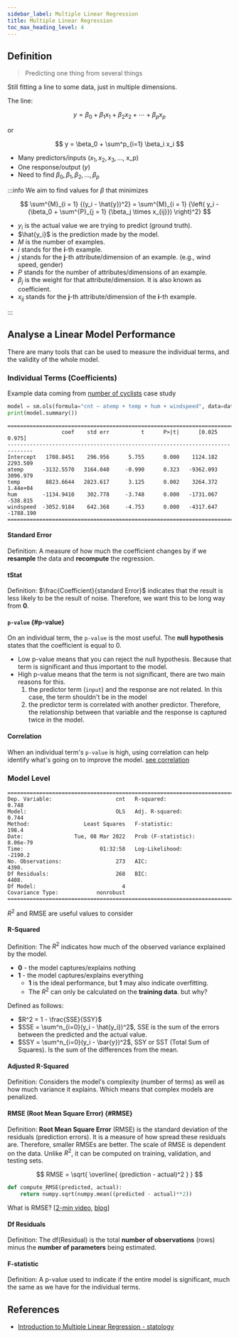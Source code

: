 ```yaml
---
sidebar_label: Multiple Linear Regression
title: Multiple Linear Regression
toc_max_heading_level: 4
---
```



## Definition

> Predicting one thing from several things

Still fitting a line to some data, just in multiple dimensions.

The line:

$$
y = \beta_0 + \beta_1 x_1 + \beta_2 x_2 + \dotsb + \beta_p x_p
$$

<p style={{ textAlign: "center" }}>or</p>

$$
y = \beta_0 + \sum^p_{i=1} \beta_i x_i
$$

- Many predictors/inputs ($x_1, x_2, x_3, \dots$, x_p)
- One response/output ($y$)
- Need to find $\beta_0, \beta_1, \beta_2, \dots, \beta_p$

:::info
We aim to find values for $\beta$ that minimizes

$$
\sum^{M}_{i = 1} {(y_i - \hat{y})^2} =
\sum^{M}_{i = 1} {\left(  y_i - (\beta_0 + \sum^{P}_{j = 1} {\beta_j \times x_{ij}}) \right)^2}
$$

- $y_i$ is the actual value we are trying to predict (ground truth).
- $\hat{y_i}$ is the prediction made by the model.
- $M$ is the number of examples.
- $i$ stands for the **i**-th example.
- $j$ stands for the **j**-th attribute/dimension of an example. (e.g., wind speed, gender)
- $P$ stands for the number of attributes/dimensions of an example.
- $\beta_j$ is the weight for that attribute/dimension. It is also known as coefficient.
- $x_{ij}$ stands for the **j**-th attribute/dimension of the **i**-th example.

:::

## Analyse a Linear Model Performance

There are many tools that can be used to measure the individual terms, and the validity of the whole model.

### Individual Terms (Coefficients)

Example data coming from [number of cyclists](https://github.com/xiaohai-huang/cab420-workspace/blob/d374f220a128ca3d544b076216b51a45d4983749/work/week1/CAB420_Regression_Example_1_Linear_Regression.ipynb) case study

```python
model = sm.ols(formula="cnt ~ atemp + temp + hum + windspeed", data=data_train).fit()
print(model.summary())
```

```
==============================================================================
                 coef    std err          t      P>|t|      [0.025      0.975]
------------------------------------------------------------------------------
Intercept   1708.8451    296.956      5.755      0.000    1124.182    2293.509
atemp      -3132.5570   3164.040     -0.990      0.323   -9362.093    3096.979
temp        8823.6644   2823.617      3.125      0.002    3264.372    1.44e+04
hum        -1134.9410    302.778     -3.748      0.000   -1731.067    -538.815
windspeed  -3052.9184    642.368     -4.753      0.000   -4317.647   -1788.190
==============================================================================
```

#### Standard Error

Definition: A measure of how much the coefficient changes by if we **resample** the data and **recompute** the regression.

#### tStat

Definition: $\frac{Coefficient}{standard Error}$ indicates that the result is less likely to be the result of noise. Therefore, we want this to be long way from **0**.

#### `p-value` {#p-value}

On an individual term, the `p-value` is the most useful. The **null hypothesis** states that the coefficient is equal to 0.

- Low p-value means that you can reject the null hypothesis. Because that term is significant and thus important to the model.
- High p-value means that the term is not significant, there are two main reasons for this.
  1. the predictor term (`input`) and the response are not related. In this case, the term shouldn't be in the model
  2. the predictor term is correlated with another predictor. Therefore, the relationship between that variable and the response is captured twice in the model.

#### Correlation

When an individual term's `p-value` is high, using correlation can help identify what's going on to improve the model. [see correlation](011-simple-linear-regression.mdx#correlation)

### Model Level

```
==============================================================================
Dep. Variable:                    cnt   R-squared:                       0.748
Model:                            OLS   Adj. R-squared:                  0.744
Method:                 Least Squares   F-statistic:                     198.4
Date:                Tue, 08 Mar 2022   Prob (F-statistic):           8.06e-79
Time:                        01:32:58   Log-Likelihood:                -2190.2
No. Observations:                 273   AIC:                             4390.
Df Residuals:                     268   BIC:                             4408.
Df Model:                           4
Covariance Type:            nonrobust
==============================================================================
```

$R^2$ and RMSE are useful values to consider

#### R-Squared

Definition: The $R^2$ indicates how much of the observed variance explained by the model.

- **0** - the model captures/explains nothing
- **1** - the model captures/explains everything
  - **1** is the ideal performance, but **1** may also indicate overfitting.
  - The $R^2$ can only be calculated on the **training data**. but why?

Defined as follows:

- $R^2 = 1 - \frac{SSE}{SSY}$
- $SSE = \sum^n_{i=0}(y_i - \hat{y_i})^2$, SSE is the sum of the errors between the predicted and the actual value.
- $SSY = \sum^n_{i=0}(y_i - \bar{y})^2$, SSY or SST (Total Sum of Squares). Is the sum of the differences from the mean.

#### Adjusted R-Squared

Definition: Considers the model's complexity (number of terms) as well as how much variance it explains. Which means that complex models are penalized.

#### RMSE (Root Mean Square Error) {#RMSE}

Definition: **Root Mean Square Error** (RMSE) is the standard deviation of the residuals (prediction errors). It is a measure of how spread these residuals are. Therefore, smaller RMSEs are better. The scale of RMSE is dependent on the data. Unlike $R^2$, it can be computed on training, validation, and testing sets.

$$
RMSE = \sqrt{ \overline{ (prediction - actual)^2  } }
$$

```python
def compute_RMSE(predicted, actual):
    return numpy.sqrt(numpy.mean((predicted - actual)**2))
```

What is RMSE? [[2-min video](https://youtu.be/N6y5wqdIBas), [blog](https://www.statisticshowto.com/probability-and-statistics/regression-analysis/rmse-root-mean-square-error/)]

<YouTubeVideo
  src="https://www.youtube.com/embed/N6y5wqdIBas"
  caption="What is RMSE?"
/>

#### Df Residuals

Definition: The df(Residual) is the total **number of observations** (rows) minus the **number of parameters** being estimated.

#### F-statistic

Definition: A p-value used to indicate if the entire model is significant, much the same as we have for the individual terms.

## References

- [Introduction to Multiple Linear Regression - statology](https://www.statology.org/multiple-linear-regression/)
